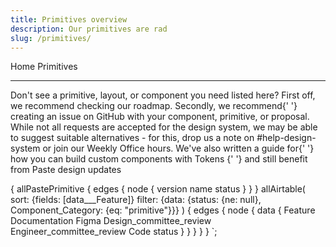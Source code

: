 ```yaml
---
title: Primitives overview
description: Our primitives are rad
slug: /primitives/
---
```



<Breadcrumb>
  <BreadcrumbItem to="/">Home</BreadcrumbItem>
</Breadcrumb>
<Heading as="h1" variant="heading10">
  Primitives
</Heading>

---

<ComponentOverviewTable
  categoryRoute={SidebarCategoryRoutes.PRIMITIVES}
  componentsList={props.data.allAirtable.edges}
/>

<Callout>
  <CalloutTitle as="h2">Don't see a primitive, layout, or component you need listed here?</CalloutTitle>
  <CalloutList>
    <CalloutListItem>
      First off, we recommend <SiteLink to="/roadmap">checking our roadmap</SiteLink>.
    </CalloutListItem>
    <CalloutListItem>
      Secondly, we recommend{' '}
      <Anchor href="https://github.com/twilio-labs/paste/issues">creating an issue on GitHub</Anchor> with your
      component, primitive, or proposal.
    </CalloutListItem>
    <CalloutListItem>
      While not all requests are accepted for the design system, we may be able to suggest suitable alternatives - for
      this, drop us a note on #help-design-system or join our Weekly Office hours.
    </CalloutListItem>
    <CalloutListItem>
      We've also written a guide for{' '}
      <Anchor href="/customization/composing-custom-components-with-design-tokens">
        how you can build custom components with Tokens
      </Anchor>{' '}
      and still benefit from Paste design updates
    </CalloutListItem>
  </CalloutList>
</Callout>

  {
    allPastePrimitive {
      edges {
        node {
          version
          name
          status
        }
      }
    }
    allAirtable(
      sort: {fields: [data___Feature]}
      filter: {data: {status: {ne: null}, Component_Category: {eq: "primitive"}}}
    ) {
      edges {
        node {
          data {
            Feature
            Documentation
            Figma
            Design_committee_review
            Engineer_committee_review
            Code
            status
          }
        }
      }
    }
  }
`;
